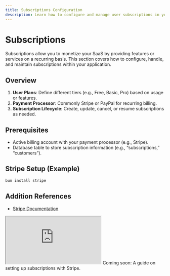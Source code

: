 ```yaml
---
title: Subscriptions Configuration
description: Learn how to configure and manage user subscriptions in your SaaS project.
---
```


# Subscriptions

Subscriptions allow you to monetize your SaaS by providing features or services on a recurring basis. This section covers how to configure, handle, and maintain subscriptions within your application.

## Overview

1. **User Plans**: Define different tiers (e.g., Free, Basic, Pro) based on usage or features.  
2. **Payment Processor**: Commonly Stripe or PayPal for recurring billing.  
3. **Subscription Lifecycle**: Create, update, cancel, or resume subscriptions as needed.

## Prerequisites

- Active billing account with your payment processor (e.g., Stripe).  
- Database table to store subscription information (e.g., “subscriptions,” “customers”).

## Stripe Setup (Example)

```bash
bun install stripe
```


## Addition References

- [Stripe Documentation](https://stripe.com/docs)

<iframe  
className="mt-6 aspect-video w-full rounded-lg"
 src="https://www.youtube.com/embed/jTErmINyJfc"
  title="Setup Stripe Subscriptions using Nextjs 14 (Tutorial + Code)"
 allow="accelerometer; autoplay; clipboard-write; encrypted-media; gyroscope; picture-in-picture; web-share" referrerPolicy="strict-origin-when-cross-origin" allowFullScreen>
</iframe>

<Callout type="note">
  Coming soon: A guide on setting up subscriptions with Stripe.
</Callout>
